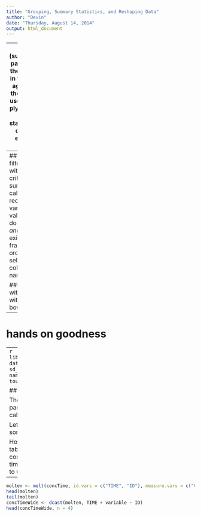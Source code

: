```yaml
---
title: "Grouping, Summary Statistics, and Reshaping Data"
author: "Devin"
date: "Thursday, August 14, 2014"
output: html_document
---
```


---
## One (summarization) package to rule them all?
* built in functions like aggregate and the old (but still useful) package plyr make group summary statistics easy
* **dplyr** makes everything a breeze

---
## Functions
* filter: keeps rows with matching criteria
* summarize: do calculations *and* reduce resulting variables and values
* mutate: do calculations *and* add them to existing data frame
* arrange: ordering
* select: picking columns by name

#### wrapped with `%>%` and tied with a `group_by` bow

---
# hands on goodness



---
```r
library(PKPDdatasets)
data <- sd_oral_richpk
names(data) <- toupper(names(data))
```

## Reshaping Data

There is an excellent package (library) called reshape2

Let's load it and get some data to play with
```r
library(reshape2)
concTime <- data %>% filter(ID < 10) %>% select(ID, TIME, CONC)
tail(concTime)
```


How can we make a table of concentrations by time for all ID's? (long to wide conversion)

---
```r
molten <- melt(concTime, id.vars = c("TIME", "ID"), measure.vars = c("CONC"))
head(molten)
tail(molten)
concTimeWide <- dcast(molten, TIME + variable ~ ID)
head(concTimeWide, n = 4)
```

